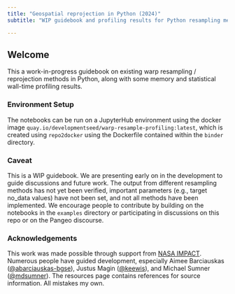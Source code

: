 ```yaml
---
title: "Geospatial reprojection in Python (2024)"
subtitle: "WIP guidebook and profiling results for Python resampling methods"

---
```


## Welcome
This a work-in-progress guidebook on existing warp resampling / reprojection methods in Python, along with some memory and statistical wall-time profiling results.

### Environment Setup

The notebooks can be run on a JupyterHub environment using the docker image `quay.io/developmentseed/warp-resample-profiling:latest`, which is created using `repo2docker` using the Dockerfile contained within the `binder` directory.

### Caveat

This is a WIP guidebook. We are presenting early on in the development to guide discussions and future work. The output from different resampling methods has not yet been verified, important parameters (e.g., target no_data values) have not been set, and not all methods have been implemented. We encourage people to contribute by building on the notebooks in the `examples` directory or participating in discussions on this repo or on the Pangeo discourse.

### Acknowledgements

This work was made possible through support from [NASA IMPACT](https://impact.earthdata.nasa.gov/). Numerous people have guided development, especially Aimee Barciauskas ([@abarciauskas-bgse](https://github.com/abarciauskas-bgse)), Justus Magin ([@keewis](https://github.com/keewis)), and Michael Sumner ([@mdsumner](https://github.com/mdsumner)). The resources page contains references for source information. All mistakes my own.
